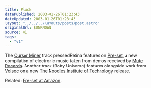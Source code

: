 ```yaml
---
title: Pluck
datePublished: 2003-01-26T01:23:43
dateUpdated: 2003-01-26T01:23:43
layout: "../../../layouts/posts/post.astro"
originalUrl: $UNKNOWN
source: v1
tags:
  - "v1"
---
```


The [Cursor Miner][1] track pressedRetina features on [Pre-set][2], a new compilation of electronic music taken from demos received by [Mute Records][3]. Another track (Baby Universe) features alongside work from [Volsoc][4] on a new [The Noodles Institute of Technology][5] release.

Related: [Pre-set at Amazon][6].

[1]: http://www.cursorminer.com/ "Cursor Miner: shortly appearing in Russia!"
[2]: http://www.mute.com/pre-set/ "Mute Records: Pre-set New Electronic Music"
[3]: http://www.mute.com/
[4]: http://www.volsoc.com
[5]: http://www.squat.com/noodles/3noofi.htm "The Noodles Institute of Technology: Extreme new dance music from Noodles"
[6]: http://www.amazon.co.uk/exec/obidos/ASIN/B00007DX8W/ohsky "Amazon.co.uk: Pre-set New Electronic Music"
